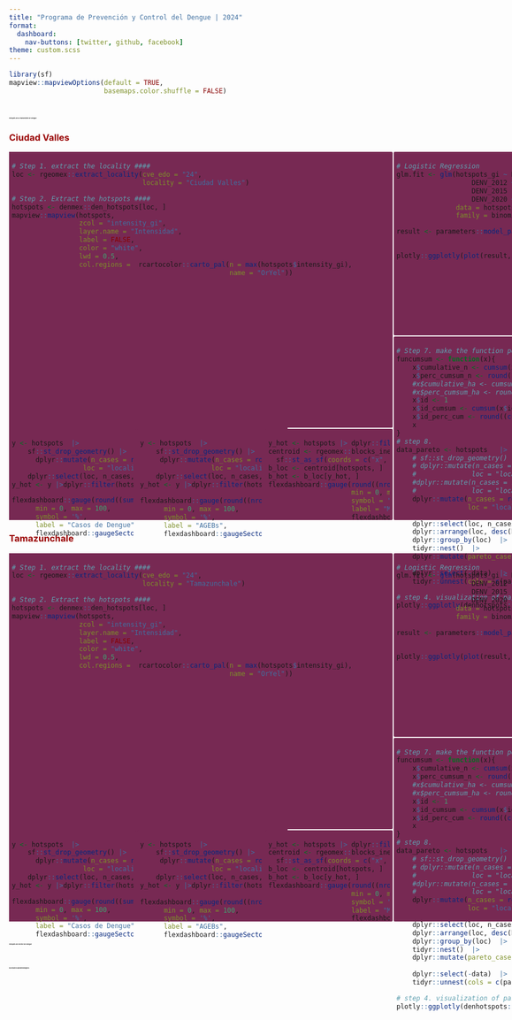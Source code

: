 ```yaml
---
title: "Programa de Prevención y Control del Dengue | 2024"
format: 
  dashboard:
    nav-buttons: [twitter, github, facebook]
theme: custom.scss
---
```


```r
library(sf)
mapview::mapviewOptions(default = TRUE,
                        basemaps.color.shuffle = FALSE)
```

# [**Hotspots de la Transmisión de Dengue**]{style="font-size:2pt"}

::: panel-tabset

### [**Ciudad Valles**]{style="color:#990000"}

<html>
<head>

```{=html}
<style>
body {
  margin: 0px;
  width: auto; 
  height: auto;
}

.wrapper {
    display: grid;
    grid-gap: 2px;
    grid-template-columns: 230px 230px 230px 550px;
    grid-template-rows: 165px 165px 165px 165px;
    background-color: #772953;
    color: "#772953";
  }

  .box {
    background-color: #772953;
    color: "#772953";
    border-radius: 2px;
    padding: 5px;
    font-size: 100%;

  }

  .a {
    grid-column: 1 / 4;
    grid-row: 1 / 4;
  }
  .b {
    grid-column: 4 ;
    grid-row: 1 / 3;
  }
  .c {
    grid-column: 4 ;
    grid-row: 3 / 5 ;
  }
  .d {
    grid-column: 3;
    grid-row: 4;
  }
  .e {
    grid-column: 2;
    grid-row: 4;
  }
  .f {
    grid-column: 1;
    grid-row: 4;
  }
</style>
```

</head>
<body>

::: wrapper
::: {.box .a}
```r
# Step 1. extract the locality ####
loc <- rgeomex::extract_locality(cve_edo = "24", 
                                 locality = "Ciudad Valles")

# Step 2. Extract the hotspots ####
hotspots <- denmex::den_hotspots[loc, ]
mapview::mapview(hotspots,
                 zcol = "intensity_gi",
                 layer.name = "Intensidad",
                 label = FALSE,
                 color = "white",
                 lwd = 0.5, 
                 col.regions =  rcartocolor::carto_pal(n = max(hotspots$intensity_gi), 
                                                       name = "OrYel"))

```
:::

::: {.box .b}
```r
 
# Logistic Regression
glm.fit <- glm(hotspots_gi ~ DENV_2008 + DENV_2009 +  DENV_2010 + DENV_2011 + 
                   DENV_2012 + DENV_2013  +  DENV_2014 + 
                   DENV_2015  +  DENV_2016  +  DENV_2019 +
                   DENV_2020 + DENV_2021 +  DENV_2022 +  DENV_2023,
               data = hotspots, 
               family = binomial)

result <- parameters::model_parameters(glm.fit, 
                                      exponentiate = TRUE)

plotly::ggplotly(plot(result, size_text = 1))
```
:::

::: {.box .c}
```r
# Step 7. make the function por calculate the cumulative ####
funcumsum <- function(x){
    x$cumulative_n <- cumsum(x$n_cases)
    x$perc_cumsum_n <- round((cumsum(x$n_cases)/sum(x$n_cases))*100, digits = 1)
    #x$cumulative_ha <- cumsum(x$ha)
    #x$perc_cumsum_ha <- round((cumsum(x$ha)/sum(x$ha))*100, digits = 1)
    x$id <- 1
    x$id_cumsum <- cumsum(x$id)
    x$id_perc_cum <- round((cumsum(x$id)/nrow(x))*100, digits = 1)
    x
}
# step 8.
data_pareto <- hotspots   |>
    # sf::st_drop_geometry()  |>
    # dplyr::mutate(n_cases = rowSums(dplyr::select(., dplyr::starts_with("DENV"))),
    #              loc = "locality")
    #dplyr::mutate(n_cases = rowSums(dplyr::across(DENV_2008:DENV_2021)),
    #              loc = "locality")  |>
    dplyr::mutate(n_cases = rowSums(dplyr::across(dplyr::starts_with("DENV"))),
                  loc = "locality") |>
    
    dplyr::select(loc, n_cases, hotspots_gi)  |>
    dplyr::arrange(loc, desc(hotspots_gi), desc(n_cases))  |>
    dplyr::group_by(loc)  |>
    tidyr::nest()  |>
    dplyr::mutate(pareto_cases = purrr::map(data,
                                            funcumsum))  |>
    dplyr::select(-data)  |>
    tidyr::unnest(cols = c(pareto_cases))

# step 4. visualization of pareto rules 
plotly::ggplotly(denhotspots::power_law_plot(x = data_pareto))  |> plotly::layout(showlegend = FALSE)

```
:::

::: {.box .d}
```r
y_hot <- hotspots |> dplyr::filter(hotspots_gi == 1)
centroid <- rgeomex::blocks_ine20_mx_centroid |>
  sf::st_as_sf(coords = c("x", "y"), crs = 4326)
b_loc <- centroid[hotspots, ]
b_hot <- b_loc[y_hot, ]
flexdashboard::gauge(round((nrow(b_hot)/nrow(b_loc))*100, digits = 1),
                     min = 0, max = 100, 
                     symbol = '%', 
                     label = "Manzanas",
                     flexdashboard::gaugeSectors(success = c(0, 30), 
                                                 warning = c(31, 50), 
                                                 danger = c(51, 100),
                                                 colors = c("#11BB33", #"#63C1A0", 
                                                            "#FC8427",
                                                            "#E01A59")))
```
:::

::: {.box .e}
```r

y <- hotspots  |>
    sf::st_drop_geometry() |>
     dplyr::mutate(n_cases = rowSums(dplyr::across(dplyr::starts_with("DENV"))),
                  loc = "locality") |>
    dplyr::select(loc, n_cases, hotspots_gi) 
y_hot <- y |>dplyr::filter(hotspots_gi == 1)
  
flexdashboard::gauge(round((nrow(y_hot)/nrow(y))*100, digits = 1),
      min = 0, max = 100, 
      symbol = '%', 
      label = "AGEBs",
      flexdashboard::gaugeSectors(success = c(0, 30), 
                                  warning = c(31, 50), 
                                  danger = c(51, 100),
                                  colors = c("#11BB33",
                                             "#FC8427",
                                             "#E01A59")))
```
:::

::: {.box .f}
```r

y <- hotspots  |>
    sf::st_drop_geometry() |>
      dplyr::mutate(n_cases = rowSums(dplyr::across(dplyr::starts_with("DENV"))),
                  loc = "locality") |>
    dplyr::select(loc, n_cases, hotspots_gi) 
y_hot <- y |>dplyr::filter(hotspots_gi == 1)

flexdashboard::gauge(round((sum(y_hot$n_cases)/sum(y$n_cases))*100, digits = 1),
      min = 0, max = 100, 
      symbol = '%', 
      label = "Casos de Dengue",
      flexdashboard::gaugeSectors(success = c(11, 100), 
                                  warning = c(6, 10), 
                                  danger = c(0, 5),
                                  colors = c("#11BB33", 
                                             "#FC8427",
                                             "#E01A59")))
```
:::
:::
</body>
</html>

### [**Tamazunchale**]{style="color:#990000"}

<html>
<head>


</head>
<body>

::: wrapper
::: {.box .a}
```r
# Step 1. extract the locality ####
loc <- rgeomex::extract_locality(cve_edo = "24", 
                                 locality = "Tamazunchale")

# Step 2. Extract the hotspots ####
hotspots <- denmex::den_hotspots[loc, ]
mapview::mapview(hotspots,
                 zcol = "intensity_gi",
                 layer.name = "Intensidad",
                 label = FALSE,
                 color = "white",
                 lwd = 0.5, 
                 col.regions =  rcartocolor::carto_pal(n = max(hotspots$intensity_gi), 
                                                       name = "OrYel"))

```
:::

::: {.box .b}
```r
 
# Logistic Regression
glm.fit <- glm(hotspots_gi ~ DENV_2008 + DENV_2009 +  DENV_2010 + DENV_2011 + 
                   DENV_2012 + DENV_2013  +  DENV_2014 + 
                   DENV_2015  +  DENV_2016  +  DENV_2019 +
                   DENV_2020 + DENV_2021 +  DENV_2022 +  DENV_2023,
               data = hotspots, 
               family = binomial)

result <- parameters::model_parameters(glm.fit, 
                                      exponentiate = TRUE)

plotly::ggplotly(plot(result, size_text = 1))
```
:::

::: {.box .c}
```r
# Step 7. make the function por calculate the cumulative ####
funcumsum <- function(x){
    x$cumulative_n <- cumsum(x$n_cases)
    x$perc_cumsum_n <- round((cumsum(x$n_cases)/sum(x$n_cases))*100, digits = 1)
    #x$cumulative_ha <- cumsum(x$ha)
    #x$perc_cumsum_ha <- round((cumsum(x$ha)/sum(x$ha))*100, digits = 1)
    x$id <- 1
    x$id_cumsum <- cumsum(x$id)
    x$id_perc_cum <- round((cumsum(x$id)/nrow(x))*100, digits = 1)
    x
}
# step 8.
data_pareto <- hotspots   |>
    # sf::st_drop_geometry()  |>
    # dplyr::mutate(n_cases = rowSums(dplyr::select(., dplyr::starts_with("DENV"))),
    #              loc = "locality")
    #dplyr::mutate(n_cases = rowSums(dplyr::across(DENV_2008:DENV_2021)),
    #              loc = "locality")  |>
    dplyr::mutate(n_cases = rowSums(dplyr::across(dplyr::starts_with("DENV"))),
                  loc = "locality") |>
    
    dplyr::select(loc, n_cases, hotspots_gi)  |>
    dplyr::arrange(loc, desc(hotspots_gi), desc(n_cases))  |>
    dplyr::group_by(loc)  |>
    tidyr::nest()  |>
    dplyr::mutate(pareto_cases = purrr::map(data,
                                            funcumsum))  |>
    dplyr::select(-data)  |>
    tidyr::unnest(cols = c(pareto_cases))

# step 4. visualization of pareto rules 
plotly::ggplotly(denhotspots::power_law_plot(x = data_pareto))  |> plotly::layout(showlegend = FALSE)

```
:::

::: {.box .d}
```r
y_hot <- hotspots |> dplyr::filter(hotspots_gi == 1)
centroid <- rgeomex::blocks_ine20_mx_centroid |>
  sf::st_as_sf(coords = c("x", "y"), crs = 4326)
b_loc <- centroid[hotspots, ]
b_hot <- b_loc[y_hot, ]
flexdashboard::gauge(round((nrow(b_hot)/nrow(b_loc))*100, digits = 1),
                     min = 0, max = 100, 
                     symbol = '%', 
                     label = "Manzanas",
                     flexdashboard::gaugeSectors(success = c(0, 30), 
                                                 warning = c(31, 50), 
                                                 danger = c(51, 100),
                                                 colors = c("#11BB33", #"#63C1A0", 
                                                            "#FC8427",
                                                            "#E01A59")))
```
:::

::: {.box .e}
```r

y <- hotspots  |>
    sf::st_drop_geometry() |>
     dplyr::mutate(n_cases = rowSums(dplyr::across(dplyr::starts_with("DENV"))),
                  loc = "locality") |>
    dplyr::select(loc, n_cases, hotspots_gi) 
y_hot <- y |>dplyr::filter(hotspots_gi == 1)
  
flexdashboard::gauge(round((nrow(y_hot)/nrow(y))*100, digits = 1),
      min = 0, max = 100, 
      symbol = '%', 
      label = "AGEBs",
      flexdashboard::gaugeSectors(success = c(0, 30), 
                                  warning = c(31, 50), 
                                  danger = c(51, 100),
                                  colors = c("#11BB33",
                                             "#FC8427",
                                             "#E01A59")))
```
:::

::: {.box .f}
```r

y <- hotspots  |>
    sf::st_drop_geometry() |>
      dplyr::mutate(n_cases = rowSums(dplyr::across(dplyr::starts_with("DENV"))),
                  loc = "locality") |>
    dplyr::select(loc, n_cases, hotspots_gi) 
y_hot <- y |>dplyr::filter(hotspots_gi == 1)

flexdashboard::gauge(round((sum(y_hot$n_cases)/sum(y$n_cases))*100, digits = 1),
      min = 0, max = 100, 
      symbol = '%', 
      label = "Casos de Dengue",
      flexdashboard::gaugeSectors(success = c(11, 100), 
                                  warning = c(6, 10), 
                                  danger = c(0, 5),
                                  colors = c("#11BB33", 
                                             "#FC8427",
                                             "#E01A59")))
```
:::
:::
</body>
</html>


:::


# [**Hotspots del Vector del Dengue**]{style="font-size:2pt"}

::: panel-tabset

:::


# [**Escenarios Epidemiológicos**]{style="font-size:2pt"}

::: panel-tabset

:::


